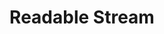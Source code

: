 ---
id: "node_tf_hard_018"
questionType: "TRUE_FALSE"
title: "Readable Stream"
statement: "The 'end' event signals that a readable stream has finished emitting data."
difficulty: "HARD"
category: "Node.js"
correctAnswer: true
explanation: "'end' indicates no more data will be provided by the stream."
---